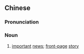 {{also|要闻}}
==Chinese==
{{zh-forms|s=要闻}}

===Pronunciation===
{{zh-pron
|m=yàowén
|c=jiu3 man4
|mn=qz,xm,zz:iàu-bûn
|cat=n
}}

===Noun===
{{zh-noun}}

# [[important]] [[news]]; [[front-page]] [[story]]